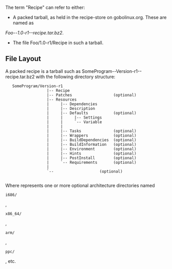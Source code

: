 The term "Recipe" can refer to either:
* A packed tarball, as held in the recipe-store on gobolinux.org.  These are named as
''Foo--1.0-r1--recipe.tar.bz2''.
* The file Foo/1.0-r1/Recipe in such a tarball.

== File Layout ==
A packed recipe is a tarball such as SomeProgram--Version-r1--recipe.tar.bz2
with the following directory structure:

    SomeProgram/Version-r1
                   |-- Recipe
                   |-- Patches                  (optional)
                   |-- Resources
                   |     |-- Dependencies
                   |     |-- Description
                   |     |-- Defaults           (optional)
                   |     |     |-- Settings
                   |     |     `-- Variable
                   |     |
                   |     |-- Tasks              (optional)
                   |     |-- Wrappers           (optional)
                   |     |-- BuildDependencies  (optional)
                   |     |-- BuildInformation   (optional)
                   |     |-- Environment        (optional)
                   |     |-- Hints              (optional)
                   |     |-- PostInstall        (optional)
                   |     `-- Requirements       (optional)
                   |     
                   `-- <arch>                   (optional)
         
Where <arch> represents one or more optional architecture directories 
named <pre>i686/</pre>, <pre>x86_64/</pre>,
<pre>arm/</pre>, <pre>ppc/</pre>, etc.
